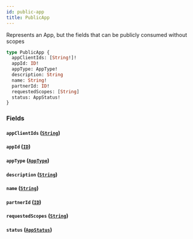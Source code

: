 ```yaml
---
id: public-app
title: PublicApp
---
```



Represents an App, but the fields that can be publicly consumed without scopes


```graphql
type PublicApp {
  appClientIds: [String!]!
  appId: ID!
  appType: AppType!
  description: String
  name: String!
  partnerId: ID!
  requestedScopes: [String]
  status: AppStatus!
}
```


### Fields

#### `appClientIds` ([`String`](/developers/shared-apis/adminidentity-api/graphql/reference/scalars/string))




#### `appId` ([`ID`](/developers/shared-apis/adminidentity-api/graphql/reference/scalars/id))




#### `appType` ([`AppType`](/developers/shared-apis/adminidentity-api/graphql/reference/enums/app-type))




#### `description` ([`String`](/developers/shared-apis/adminidentity-api/graphql/reference/scalars/string))




#### `name` ([`String`](/developers/shared-apis/adminidentity-api/graphql/reference/scalars/string))




#### `partnerId` ([`ID`](/developers/shared-apis/adminidentity-api/graphql/reference/scalars/id))




#### `requestedScopes` ([`String`](/developers/shared-apis/adminidentity-api/graphql/reference/scalars/string))




#### `status` ([`AppStatus`](/developers/shared-apis/adminidentity-api/graphql/reference/enums/app-status))






